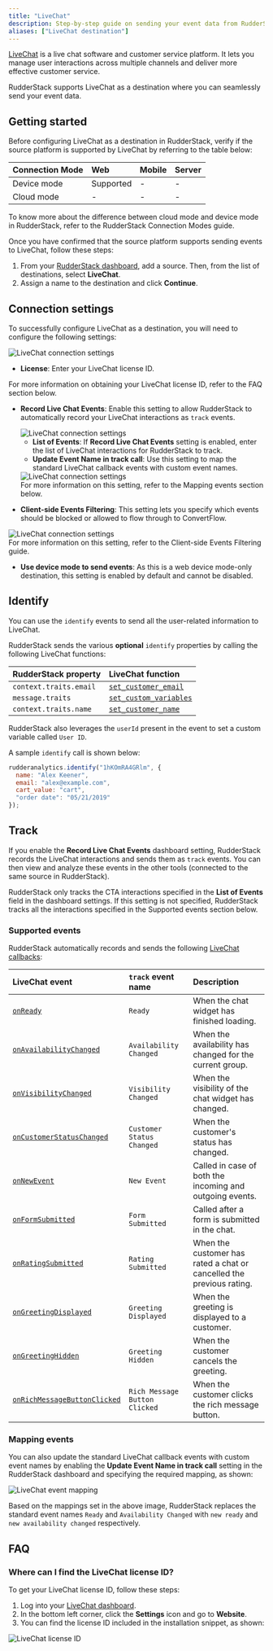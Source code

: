 ```yaml
---
title: "LiveChat"
description: Step-by-step guide on sending your event data from RudderStack to LiveChat.
aliases: ["LiveChat destination"]
---
```


[LiveChat](https://www.livechat.com/) is a live chat software and customer service platform. It lets you manage user interactions across multiple channels and deliver more effective customer service.

RudderStack supports LiveChat as a destination where you can seamlessly send your event data.

## Getting started

Before configuring LiveChat as a destination in RudderStack, verify if the source platform is supported by LiveChat by referring to the table below:

| Connection Mode | Web | Mobile | Server |
| :--- | :--- | :--- | :--- |
| Device mode | Supported | - | - |
| Cloud mode | -  | - | - |

<div class="infoBlock">
To know more about the difference between cloud mode and device mode in RudderStack, refer to the <Link to="/destinations/rudderstack-connection-modes/">RudderStack Connection Modes</Link> guide.
</div>

Once you have confirmed that the source platform supports sending events to LiveChat, follow these steps:

1. From your [RudderStack dashboard](https://app.rudderstack.com/), add a source. Then, from the list of destinations, select **LiveChat**.
2. Assign a name to the destination and click **Continue**.

## Connection settings

To successfully configure LiveChat as a destination, you will need to configure the following settings:

<img src="../../assets/event-stream-destinations/livechat-connection-settings-1.png" alt="LiveChat connection settings" />

- **License**: Enter your LiveChat license ID.

<div class="infoBlock">
For more information on obtaining your LiveChat license ID, refer to the <Link to="#faq">FAQ</Link> section below.
</div>

- **Record Live Chat Events**: Enable this setting to allow RudderStack to automatically record your LiveChat interactions as `track` events.

  <img src="../../assets/event-stream-destinations/livechat-connection-settings-2.png" alt="LiveChat connection settings" />

  - **List of Events**: If **Record Live Chat Events** setting is enabled, enter the list of LiveChat interactions for RudderStack to track.
  - **Update Event Name in track call**: Use this setting to map the standard LiveChat callback events with custom event names.

  <img src="../../assets/event-stream-destinations/livechat-connection-settings-3.png" alt="LiveChat connection settings" />

  <div class="infoBlock">
  For more information on this setting, refer to the <Link to="#mapping-events">Mapping events</Link> section below.
  </div>

- **Client-side Events Filtering**: This setting lets you specify which events should be blocked or allowed to flow through to ConvertFlow.

<img src="../../assets/event-stream-destinations/livechat-connection-settings-4.png" alt="LiveChat connection settings" />

<div class="infoBlock">
For more information on this setting, refer to the <Link to="/sources/sdks/event-filtering/">Client-side Events Filtering</Link> guide.
</div>

- **Use device mode to send events**: As this is a <Link to="https://www.rudderstack.com/docs/destinations/rudderstack-connection-modes/#device-mode">web device mode</Link>-only destination, this setting is enabled by default and cannot be disabled.

## Identify

You can use the <Link to="/event-spec/standard-events/identify/">`identify`</Link> events to send all the user-related information to LiveChat.

RudderStack sends the various **optional** `identify` properties by calling the following LiveChat functions:

| RudderStack property | LiveChat function |
| :----| :-----|
| `context.traits.email` | [`set_customer_email`](https://developers.livechat.com/docs/extending-chat-widget/javascript-api#set-customer-email) | 
| `message.traits` | [`set_custom_variables`](https://developers.livechat.com/docs/extending-chat-widget/javascript-api#set-session-variables) | 
| `context.traits.name` | [`set_customer_name`](https://developers.livechat.com/docs/extending-chat-widget/javascript-api#set-customer-name) | 

<div class="infoBlock">
RudderStack also leverages the <code class="inline-code">userId</code> present in the event to set a custom variable called <code class="inline-code">User ID</code>.
</div>

A sample `identify` call is shown below:

```javascript
rudderanalytics.identify("1hKOmRA4GRlm", {
  name: "Alex Keener",
  email: "alex@example.com",
  cart_value: "cart",
  "order date": "05/21/2019"
});
```

## Track

If you enable the **Record Live Chat Events** dashboard setting, RudderStack records the LiveChat interactions and sends them as <Link to="/event-spec/standard-events/track/">`track`</Link> events. You can then view and analyze these events in the other tools (connected to the same source in RudderStack).

<div class="infoBlock">
RudderStack only tracks the CTA interactions specified in the <strong>List of Events</strong> field in the dashboard settings. If this setting is not specified, RudderStack tracks all the interactions specified in the <Link to="#supported-events">Supported events</Link> section below.
</div>

### Supported events

RudderStack automatically records and sends the following <a href="https://developers.livechat.com/docs/extending-chat-widget/javascript-api#callbacks">LiveChat callbacks</a>:

| LiveChat event | `track` event name | Description |
| :---| :---|  :--- |
| [`onReady`](https://developers.livechat.com/docs/extending-chat-widget/javascript-api#on-ready) | `Ready` | When the chat widget has finished loading. |
| [`onAvailabilityChanged`](https://developers.livechat.com/docs/extending-chat-widget/javascript-api#on-availability-changed) |  `Availability Changed` | When the availability has changed for the current group. |
| [`onVisibilityChanged`](https://developers.livechat.com/docs/extending-chat-widget/javascript-api#on-visibility-changed) |  `Visibility Changed` | When the visibility of the chat widget has changed.  |
| [`onCustomerStatusChanged`](https://developers.livechat.com/docs/extending-chat-widget/javascript-api#on-customer-status-changed) |  `Customer Status Changed` |  When the customer's status has changed. |
| [`onNewEvent`](https://developers.livechat.com/docs/extending-chat-widget/javascript-api#on-new-event) |  `New Event` | Called in case of both the incoming and outgoing events. |
| [`onFormSubmitted`](https://developers.livechat.com/docs/extending-chat-widget/javascript-api#on-form-submitted) | `Form Submitted` | Called after a form is submitted in the chat. |
| [`onRatingSubmitted`](https://developers.livechat.com/docs/extending-chat-widget/javascript-api#on-rating-submitted) | `Rating Submitted` | When the customer has rated a chat or cancelled the previous rating. |
| [`onGreetingDisplayed`](https://developers.livechat.com/docs/extending-chat-widget/javascript-api#on-greeting-displayed) | `Greeting Displayed` | When the greeting is displayed to a customer. |
| [`onGreetingHidden`](https://developers.livechat.com/docs/extending-chat-widget/javascript-api#on-greeting-hidden) | `Greeting Hidden` | When the customer cancels the greeting. |
| [`onRichMessageButtonClicked`](https://developers.livechat.com/docs/extending-chat-widget/javascript-api#on-rich-message-button-clicked) | `Rich Message Button Clicked` |  When the customer clicks the rich message button. |

### Mapping events

You can also update the standard LiveChat callback events with custom event names by enabling the <strong>Update Event Name in track call</strong> setting in the RudderStack dashboard and specifying the required mapping, as shown:

<img src="../../assets/event-stream-destinations/livechat-event-mapping.png" alt="LiveChat event mapping" />

Based on the mappings set in the above image, RudderStack replaces the standard event names `Ready` and `Availability Changed` with `new ready` and `new availability changed` respectively.

## FAQ

### Where can I find the LiveChat license ID?

To get your LiveChat license ID, follow these steps:

1. Log into your <a href="https://my.livechatinc.com/">LiveChat dashboard</a>.
2. In the bottom left corner, click the **Settings** icon and go to **Website**. 
3. You can find the license ID included in the installation snippet, as shown:

<img src="../../assets/event-stream-destinations/livechat-license-id.png" alt="LiveChat license ID" />
